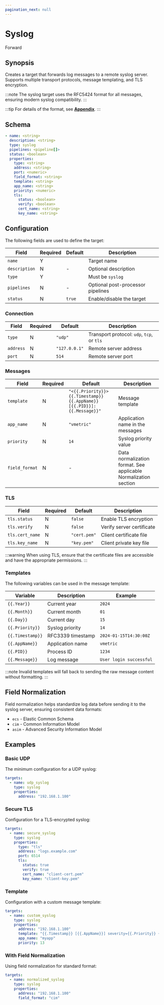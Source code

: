 ```yaml
---
pagination_next: null
---
```


# Syslog

<span className="theme-doc-version-badge badge badge--secondary">Forward</span>

## Synopsis

Creates a target that forwards log messages to a remote syslog server. Supports multiple transport protocols, message templating, and TLS encryption.

:::note
The syslog target uses the RFC5424 format for all messages, ensuring modern syslog compatibility.
:::

:::tip
For details of the format, see [**Appendix**](/appendix.mdx#syslog).
:::

## Schema

```yaml {1,3}
- name: <string>
  description: <string>
  type: syslog
  pipelines: <pipeline[]>
  status: <boolean>
  properties:
    type: <string>
    address: <string>
    port: <numeric>
    field_format: <string>
    template: <string>
    app_name: <string>
    priority: <numeric>
    tls:
      status: <boolean>
      verify: <boolean>
      cert_name: <string>
      key_name: <string>
```

## Configuration

The following fields are used to define the target:

|Field|Required|Default|Description|
|---|---|---|---|
|`name`|Y||Target name|
|`description`|N|-|Optional description|
|`type`|Y||Must be `syslog`|
|`pipelines`|N|-|Optional post-processor pipelines|
|`status`|N|`true`|Enable/disable the target|

### Connection

|Field|Required|Default|Description|
|---|---|---|---|
|`type`|N|`"udp"`|Transport protocol: `udp`, `tcp`, or `tls`|
|`address`|N|`"127.0.0.1"`|Remote server address|
|`port`|N|`514`|Remote server port|

### Messages

|Field|Required|Default|Description|
|---|---|---|---|
|`template`|N|`"<{{.Priority}}> {{.Timestamp}} {{.AppName}}[{{.PID}}]: {{.Message}}"`|Message template|
|`app_name`|N|`"vmetric"`|Application name in the messages|
|`priority`|N|`14`|Syslog priority value|
|`field_format`|N|-|Data normalization format. See applicable <Topic id="normalization-mapping">Normalization</Topic> section|

### TLS

|Field|Required|Default|Description|
|---|---|---|---|
|`tls.status`|N|`false`|Enable TLS encryption|
|`tls.verify`|N|`false`|Verify server certificate|
|`tls.cert_name`|N|`"cert.pem"`|Client certificate file|
|`tls.key_name`|N|`"key.pem"`|Client private key file|

:::warning
When using TLS, ensure that the certificate files are accessible and have the appropriate permissions.
:::

### Templates

The following variables can be used in the message template:

|Variable|Description|Example|
|---|---|---|
|`{{.Year}}`|Current year|`2024`|
|`{{.Month}}`|Current month|`01`|
|`{{.Day}}`|Current day|`15`|
|`{{.Priority}}`|Syslog priority|`14`|
|`{{.Timestamp}}`|RFC3339 timestamp|`2024-01-15T14:30:00Z`|
|`{{.AppName}}`|Application name|`vmetric`|
|`{{.PID}}`|Process ID|`1234`|
|`{{.Message}}`|Log message|`User login successful`|

:::note
Invalid templates will fall back to sending the raw message content without formatting.
:::

## Field Normalization

Field normalization helps standardize log data before sending it to the syslog server, ensuring consistent data formats:

- `ecs` - Elastic Common Schema
- `cim` - Common Information Model
- `asim` - Advanced Security Information Model

## Examples

### Basic UDP

The minimum configuration for a UDP syslog:

```yaml
targets:
  - name: udp_syslog
    type: syslog
    properties:
      address: "192.168.1.100"
```

### Secure TLS

Configuration for a TLS-encrypted syslog:

```yaml
targets:
  - name: secure_syslog
    type: syslog
    properties:
      type: "tls"
      address: "logs.example.com"
      port: 6514
      tls:
        status: true
        verify: true
        cert_name: "client-cert.pem"
        key_name: "client-key.pem"
```

### Template

Configuration with a custom message template:

```yaml
targets:
  - name: custom_syslog
    type: syslog
    properties:
      address: "192.168.1.100"
      template: "{{.Timestamp}} [{{.AppName}}] severity={{.Priority}} {{.Message}}"
      app_name: "myapp"
      priority: 13
```

### With Field Normalization

Using field normalization for standard format:

```yaml
targets:
  - name: normalized_syslog
    type: syslog
    properties:
      address: "192.168.1.100"
      field_format: "cim"
```
